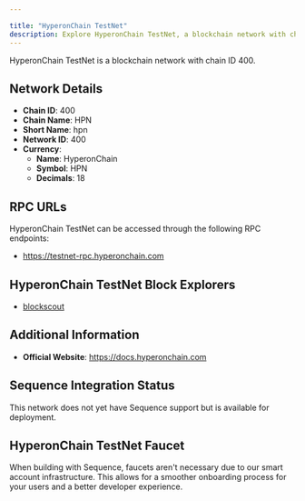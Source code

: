 ```yaml
---

title: "HyperonChain TestNet"
description: Explore HyperonChain TestNet, a blockchain network with chain ID 400. Learn about its native currency, HyperonChain, and how to interact with the network.
---
```




HyperonChain TestNet is a blockchain network with chain ID 400.

## Network Details

- **Chain ID**: 400
- **Chain Name**: HPN
- **Short Name**: hpn
- **Network ID**: 400
- **Currency**: 
  - **Name**: HyperonChain
  - **Symbol**: HPN
  - **Decimals**: 18

## RPC URLs

HyperonChain TestNet can be accessed through the following RPC endpoints:

- https://testnet-rpc.hyperonchain.com

## HyperonChain TestNet Block Explorers

- [blockscout](https://testnet.hyperonchain.com)

## Additional Information

- **Official Website**: https://docs.hyperonchain.com

## Sequence Integration Status

This network does not yet have Sequence support but is available for deployment.

## HyperonChain TestNet Faucet

When building with Sequence, faucets aren't necessary due to our smart account infrastructure. This allows for a smoother onboarding process for your users and a better developer experience.
